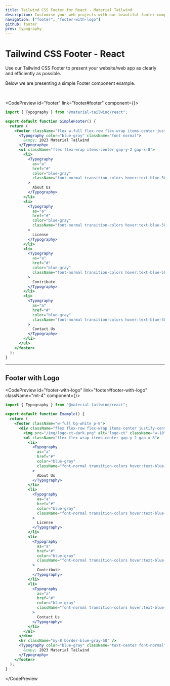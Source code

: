 ```yaml
---
title: Tailwind CSS Footer for React - Material Tailwind
description: Customise your web projects with our beautiful footer component for Tailwind CSS and React using Material Design guidelines.
navigation: ["footer", "footer-with-logo"]
github: footer
prev: typography
---
```


# Tailwind CSS Footer - React

Use our Tailwind CSS Footer to present your website/web app as clearly and efficiently as possible.

Below we are presenting a simple Footer component example.

<br />

<CodePreview id="footer" link="footer#footer" component={<SimpleFooter />}>
```jsx
import { Typography } from "@material-tailwind/react";

export default function SimpleFooter() {
  return (
    <footer className="flex w-full flex-row flex-wrap items-center justify-center gap-y-6 gap-x-12 border-t border-blue-gray-50 py-6 text-center md:justify-between">
      <Typography color="blue-gray" className="font-normal">
        &copy; 2023 Material Tailwind
      </Typography>
      <ul className="flex flex-wrap items-center gap-y-2 gap-x-8">
        <li>
          <Typography
            as="a"
            href="#"
            color="blue-gray"
            className="font-normal transition-colors hover:text-blue-500 focus:text-blue-500"
          >
            About Us
          </Typography>
        </li>
        <li>
          <Typography
            as="a"
            href="#"
            color="blue-gray"
            className="font-normal transition-colors hover:text-blue-500 focus:text-blue-500"
          >
            License
          </Typography>
        </li>
        <li>
          <Typography
            as="a"
            href="#"
            color="blue-gray"
            className="font-normal transition-colors hover:text-blue-500 focus:text-blue-500"
          >
            Contribute
          </Typography>
        </li>
        <li>
          <Typography
            as="a"
            href="#"
            color="blue-gray"
            className="font-normal transition-colors hover:text-blue-500 focus:text-blue-500"
          >
            Contact Us
          </Typography>
        </li>
      </ul>
    </footer>
  );
}
```
</CodePreview>

---

## Footer with Logo

<CodePreview id="footer-with-logo" link="footer#footer-with-logo" className="mt-4" component={<FooterWithLogo />}>
```jsx
import { Typography } from "@material-tailwind/react";

export default function Example() {
  return (
    <footer className="w-full bg-white p-8">
      <div className="flex flex-row flex-wrap items-center justify-center gap-y-6 gap-x-12 bg-white text-center md:justify-between">
        <img src="/img/logo-ct-dark.png" alt="logo-ct" className="w-10" />
        <ul className="flex flex-wrap items-center gap-y-2 gap-x-8">
          <li>
            <Typography
              as="a"
              href="#"
              color="blue-gray"
              className="font-normal transition-colors hover:text-blue-500 focus:text-blue-500"
            >
              About Us
            </Typography>
          </li>
          <li>
            <Typography
              as="a"
              href="#"
              color="blue-gray"
              className="font-normal transition-colors hover:text-blue-500 focus:text-blue-500"
            >
              License
            </Typography>
          </li>
          <li>
            <Typography
              as="a"
              href="#"
              color="blue-gray"
              className="font-normal transition-colors hover:text-blue-500 focus:text-blue-500"
            >
              Contribute
            </Typography>
          </li>
          <li>
            <Typography
              as="a"
              href="#"
              color="blue-gray"
              className="font-normal transition-colors hover:text-blue-500 focus:text-blue-500"
            >
              Contact Us
            </Typography>
          </li>
        </ul>
      </div>
      <hr className="my-8 border-blue-gray-50" />
      <Typography color="blue-gray" className="text-center font-normal">
        &copy; 2023 Material Tailwind
      </Typography>
    </footer>
  );
}
```
</CodePreview

>
